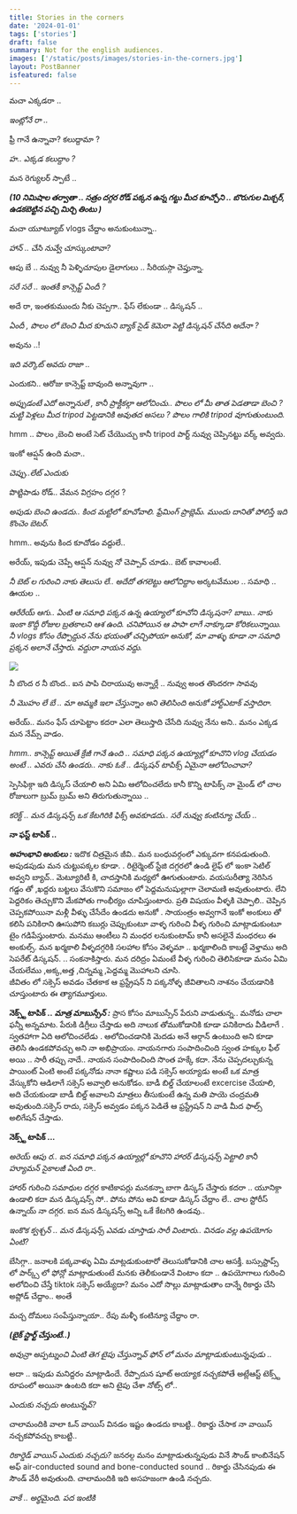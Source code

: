 ```yaml
---
title: Stories in the corners
date: '2024-01-01'
tags: ['stories']
draft: false
summary: Not for the english audiences.
images: ['/static/posts/images/stories-in-the-corners.jpg']
layout: PostBanner
isfeatured: false
---
```


మచా ఎక్కడరా .. 

*ఇంట్లోనే రా ..*

ఫ్రీ గానే ఉన్నావా? కలుద్దామా ?

*హ..  ఎక్కడ కలుద్దాం ?*

మన రెగ్యులర్ స్పాటే .. 

***(10 నిమిషాల తర్వాతా .. సత్రం దగ్గర రోడ్ పక్కన ఉన్న గట్టు మీద కూచ్చోని .. బొరుగుల మిక్చర్, ఉడకబెట్టిన పచ్చి మిర్చి తింటు )***

మచా యూట్యూబ్ vlogs చేద్దాం అనుకుంటున్నా.. 

*హాన్ .. చేసి నువ్వే చూస్కుంటావా?*

ఆపు బే  .. నువ్వు నీ పెళ్ళిచూపుల డైలాగులు  .. సీరియస్గా  చెప్తున్నా. 

*సరే సరే .. ఇంతకీ కాన్సెప్ట్ ఏందీ ?*

అదే రా, ఇంతకుముందు నీకు చెప్పగా.. ఫేస్ లేకుండా .. డిస్కషన్ .. 

*ఏందీ , పొలం లో బెంచి మీద కూచుని బ్యాక్ సైడ్ కెమెరా పెట్టి డిస్కషన్ చేసేది అదేనా ?*

అవును ..!

*ఇది వర్కౌట్ అవదు రాజా  ..* 

ఎందుకని.. ఆరోజు కాన్సెప్ట్ బావుంది అన్నావుగా  ..

*అప్పుడంటే ఎదో అన్నానులే , కానీ ప్రాక్టీకల్గా ఆలోచించు..  పొలం లో మీ తాత  పెడతాడా బెంచి ?  మట్టి పెళ్లలు మీద tripod  పెట్టడానికి అవుతద అసలు  ? 
పొలం గాలికి tripod వూగుతుంటుంది.* 

hmm .. పొలం ,బెంచి అంటే సెట్ చేయొచ్చు కానీ  tripod పార్ట్ నువ్వు చెప్పినట్టు వర్క్ అవ్వదు. 

ఇంకో ఆప్షన్ ఉంది మచా.. 

*చెప్పు..లేట్ ఎందుకు* 

పొట్టిపాడు రోడ్.. వేమన విగ్రహం దగ్గర ?

*అపుడు బెంచి ఉండదు.. కింద మట్టిలో కూచోవాలి.  ఫ్రేమింగ్ ప్రాబ్లెమ్.  ముందు దానితో  పోలిస్తే ఇది కొంచెం బెటర్.* 

hmm.. అవును కింద కూచోడం వద్దులే..

అరేయ్, ఇపుడు చెప్పే ఆప్షన్ నువ్వు నో చెప్పావ్ చూడు.. బెట్ కావాలంటే. 

*నీ బెట్ ల గురించి నాకు తెలుసు లే..  అదేదో తగలెట్టు ఆలోచిద్దాం* 
అర్కటవేముల .. సమాధి .. ఊయల .. 

*ఆరేరేయ్ ఆగు.. ఏంటి ఆ సమాధి పక్కన ఉన్న ఉయ్యాలో కూచోని డిస్కషనా? బాబు.. నాకు  ఇంకా కొద్దీ రోజుల బ్రతకాలని ఆశ ఉంది.  చనిపోయిన ఆ  పాపా లాగే  నాక్కూడా కోరికలున్నాయి.  నీ vlogs కోసం రేప్పొద్దున నేను భయంతో చచ్చిపోయా అనుకో,  మా వాళ్ళు కూడా  నా సమాధి ప్రక్కన అలానే చేస్తారు. వద్దురా నాయన వద్దు.* 

![](/static/posts/images/tomb-with-swing.jpg)

నీ బొంద ర నీ బొంద.. ఐన పాపి చిరాయువు అన్నార్లే .. నువ్వు అంత  తొందరగా సావవు 

*నీ మొహం లే బే .. మా అమ్మకి ఇలా చేస్తున్నాం అని తెలిసింది అనుకో హార్ట్ఎటాక్ వస్తాదిరా.* 

అరేయ్.. మనం ఫేస్ చూపెట్టాం కదరా ఎలా తెలుస్తాది చేసేది నువ్వు నేను అని..  మనం ఎక్కడ మన నేమ్స్ వాడం. 

*hmm.. కాన్సెప్ట్ అయితే క్రేజీ గానే ఉంది ..  సమాధి పక్కన ఉయ్యాల్లో కూచొని vlog  చేయడం అంటే .. ఎవరు చేసి ఉండరు.. 
నాకు ఓకే .. 
డిస్కషన్ టాపిక్స్ ఏమైనా ఆలోచించావా?*


స్పెసిఫిక్గా ఇది డిస్కస్ చేయాలి అని ఏమి ఆలోచించలేదు కానీ కొన్ని టాపిక్స్ నా మైండ్ లో చాల రోజులుగా బ్రుమ్ బ్రుమ్ అని తిరుగుతున్నాయి .. 

*కరెక్ట్ ..  మన డిస్కషన్స్ ఒక కేటగిరికి ఫిక్స్ అవకూడదు..  సరే నువ్వు కంటిన్యూ చేయ్ ..* 

**నా ఫస్ట్ టాపిక్ ..**

***అహంభావి అంకులు :*** ఇదొక చిత్రమైన జీవి.. మన బంధువర్గంలో ఎక్కువగా కనపడుతుంది. అపుడపుడు మన చుట్టుపక్కల కూడా. .  రిటైర్మెంట్ స్టేజి దగ్గరలో ఉండి లైఫ్ లో ఇంకా సెటిల్ అవ్వని బ్యాచ్.. మెట్యూరిటీ కి, చాదస్తానికి మధ్యలో ఊగుతుంటారు. వయసురీత్యా నెరిసిన గడ్డం తో ,ఖద్దరు బట్టలు వేసుకొని సమాజం లో పెద్దమనుషుల్లాగా చెలామణి అవుతుంటారు. లేని పెద్దరికం తెచ్చుకొని మేకపోతు గాంభీర్యం చూపిస్తుంటారు. ప్రతి విషయం వీళ్ళకి చెప్పాలి.. చెప్పిన చెప్పకపోయినా మళ్లీ వీళ్ళు చేసేదేం ఉండదు అనుకో . సాయంత్రం అవ్వగానే  ఇంకో అంకులు తో కలిసి పనికిరాని ఊసుపోని కబుర్లు చెప్పుకుంటూ వాళ్ళ గురించి వీళ్ళ గురించి మాట్లాడుకుంటూ టైం గడిపేస్తుంటారు.  మనము ఆంటీలు ని మంధర లనుకుంటామ్ కానీ అసలైనే మంధరలు  ఈ అంకుల్స్. మన ఖర్మకాలి వీళ్ళదగ్గరికి సలహాల కోసం వెళ్ళమా .. ఖర్మకాలింది కాబట్టే వెళ్తాము అది సెపరేట్ డిస్కషన్. .. సంకనాకిస్తారు.  మన దరిద్రం ఏమంటే వీళ్ళ గురించి తెలిసికూడా మనం ఏమి చేయలేము ,అక్క,అత్త ,చిన్నమ్మ ,పెద్దమ్మ మొహాలని చూసి.  
జీవితం లో సక్సెస్ అవడం చేతకాక ఆ ఫ్రస్ట్రేషన్ ని పక్కనోళ్ళ జీవితాలని నాశనం చేయడానికి చూస్తుంటారు ఈ త్యాగమూర్తులు.  

**నెక్స్ట్ టాపిక్ ..** 
***మాత్ర మాబుస్సేన్ :*** ప్రాస కోసం మాబుస్సేన్ పేరుని వాడుతున్న.. మనోడు చాలా ఫన్నీ అన్నమాట. పేరుకి డిగ్రీలు చేస్తాడు  అది  నాలుక తోముకోడానికి కూడా పనికిరాదు  వీడిలాగే . స్వతహాగా ఏది ఆలోచించలేడు . ఆలోచించడానికి మెదడు అనే ఆర్గాన్ ఉంటుంది అని కూడా  తెలిసి ఉండకపోవచ్చు అని నా అభిప్రాయం.  నాయనగారు సంపాదించింది స్వంత హక్కుల ఫీల్ అయి .. సారీ తప్పు నాదే.. నాయన సంపాదించింది సొంత హక్కే కదా.  నేను చెప్పదల్చుకున్న పాయింట్ ఏంటి అంటే పక్కనోడు నానా కష్టాలు పడి సక్సెస్ అయ్యాడు అంటే ఒక మాత్ర వేస్కుకోని ఆడిలాగే  సక్సెస్ అవ్వాలి అనుకోడం. బాడీ బిల్డ్ చేయాలంటే excercise చేయాలి, అది చేయకుండా బాడీ బిల్డ్ అవాలని మాత్రలు  తీసుకుంటే ఉన్న మతి పాయె చంద్రమతి అవుతుంది.సక్సెస్ రాదు, సక్సెస్ అవ్వడం పక్కన పెడితే ఆ ఫ్రస్ట్రేషన్ ని వాడి మీద ఫాల్స్  అలిగేషన్ చేస్తాడు. 

**నెక్స్ట్ టాపిక్ ...** 

*అరెయ్ ఆపు ర.. ఐన సమాధి పక్కన ఉయ్యాల్లో కూచొని హారర్ డిస్కషన్స్ పెట్టాలి కానీ హ్యూమన్ సైకాలజీ ఏంది  రా..* 

హారర్ గురించి సమాధుల దగ్గర కాటికాపర్లు మనకన్నా బాగా డిస్కస్ చేస్తారు కదరా .. యూనిక్గా ఉండాలి కదా మన డిస్కషన్స్ సో.. పోను పోను అవి కూడా డిస్కస్ చేద్దాం లే.. చాల స్టోరీస్ ఉన్నాయ్ నా  దగ్గర. ఐన మన డిస్కషన్స్ అన్ని ఒకే కేటగిరి ఉండవు.. 

*ఇంకొక క్వశ్చన్ .. మన డిస్కషన్స్ ఎవడు చూస్తాడు సారీ వింటారు.. వినడం వల్ల ఉపయోగం ఏంటి?*

బేసిగ్గా.. జనాలకి పక్కవాళ్ళు ఏమి మాట్లడుకుంటారో తెలుసుకోడానికి చాల ఆసక్తీ. బస్సుస్టాప్స్ లో పార్క్స్ లో ఫోన్లో మాట్లాడుతుంటే మనకు తెలీకుండానే వింటాం కదా .. ఉపయోగాలు గురించి అలోచించి చేస్తే tiktok సక్సెస్ అయ్యేదా? మనం ఎదో సొల్లు మాట్లాడుతాం దాన్నే రికార్డు చేసి అప్లోడ్ చేద్దాం.. అంతే 

మచ్చ దోమలు సంపేస్తున్నాయా.. రేపు మళ్ళీ కంటిన్యూ చేద్దాం రా. 

***(బైక్ స్టార్ట్ చేస్తుంటే..)***

*అవున్రా అప్పట్నుంచి ఏంటి తెగ టైపు చేస్తున్నావ్ ఫోన్ లో మనం మాట్లాడుకుంటున్నపుడు ..* 

అదా .. ఇపుడు మనిద్దరం మాట్లాడిందే. రేప్పొదున షూట్ అయ్యాక నచ్చకపోతే అట్లేఆస్ట్ టెక్స్ట్ రూపంలో అయినా ఉంటది కదా అని టైపు చేశా నోట్స్ లో.. 

*ఎందుకు నచ్చదు అంటున్నవ్?*

చాలామందికి వాలా ఓన్ వాయిస్ వినడం ఇష్టం ఉండదు కాబట్టి.. రికార్డు చేసాక నా వాయిస్ నచ్చకపోవచ్చు కాబట్టి.. 

*రికార్డెడ్ వాయిస్ ఎందుకు నచ్చదు?*
జనరల్గ మనం మాట్లాడుతున్నపుడు వినే సౌండ్  కాంబినేషన్ అఫ్ air-conducted sound and bone-conducted sound .. రికార్డు చేసినపుడు ఈ సౌండ్ వేరీ అవుతుంది. చాలామందికి ఇది అసహజంగా ఉండి నచ్చదు. 

*వాకే .. అర్థమైంది. పద ఇంటికి* 
